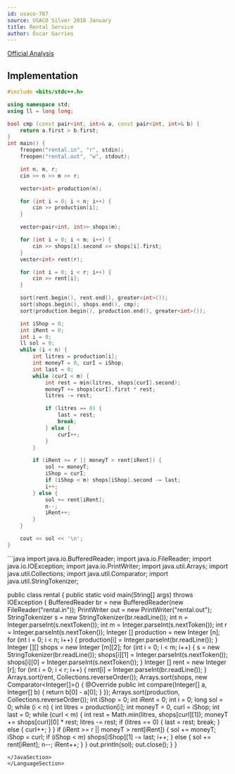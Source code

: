 ```yaml
---
id: usaco-787
source: USACO Silver 2018 January
title: Rental Service
author: Óscar Garries
---
```


[Official Analysis](http://www.usaco.org/current/data/sol_rental_silver_jan18.html)

<LanguageSection>
<CPPSection>

## Implementation
```cpp
#include <bits/stdc++.h>

using namespace std;
using ll = long long;

bool cmp (const pair<int, int>& a, const pair<int, int>& b) {
	return a.first > b.first;
}
int main() {
	freopen("rental.in", "r", stdin);
	freopen("rental.out", "w", stdout);

	int n, m, r;
	cin >> n >> m >> r;

	vector<int> production(n);

	for (int i = 0; i < n; i++) {
		cin >> production[i];
	}

	vector<pair<int, int>> shops(m);

	for (int i = 0; i < m; i++) {
		cin >> shops[i].second >> shops[i].first;
	}
	vector<int> rent(r);

	for (int i = 0; i < r; i++) {
		cin >> rent[i];
	}

	sort(rent.begin(), rent.end(), greater<int>());
	sort(shops.begin(), shops.end(), cmp);
	sort(production.begin(), production.end(), greater<int>());

	int iShop = 0;
	int iRent = 0;
	int i = 0;
	ll sol = 0;
	while (i < n) {
		int litres = production[i];
		int moneyT = 0, curI = iShop;
		int last = 0;
		while (curI < m) {
			int rest = min(litres, shops[curI].second);
			moneyT += shops[curI].first * rest;
			litres -= rest;

			if (litres == 0) {
				last = rest;
				break;
			} else {
				curI++;
			}
		}

		if (iRent >= r || moneyT > rent[iRent]) {
			sol += moneyT;
			iShop = curI;
			if (iShop < m) shops[iShop].second -= last;
			i++;
		} else {
			sol += rent[iRent];
			n--;
			iRent++;
		}
	}

	cout << sol << '\n';
}
```

</CPPSection>
<JavaSection>
```java
import java.io.BufferedReader;
import java.io.FileReader;
import java.io.IOException;
import java.io.PrintWriter;
import java.util.Arrays;
import java.util.Collections;
import java.util.Comparator;
import java.util.StringTokenizer;

public class rental {
    public static void main(String[] args) throws IOException {
        BufferedReader br = new BufferedReader(new FileReader("rental.in"));
        PrintWriter out = new PrintWriter("rental.out");
        StringTokenizer s = new StringTokenizer(br.readLine());
        int n = Integer.parseInt(s.nextToken());
        int m = Integer.parseInt(s.nextToken());
        int r = Integer.parseInt(s.nextToken());
        Integer [] production = new Integer [n];
        for (int i = 0; i < n; i++) {
            production[i] = Integer.parseInt(br.readLine());
        }
        Integer [][] shops = new Integer [m][2];
        for (int i = 0; i < m; i++) {
            s = new StringTokenizer(br.readLine());
            shops[i][1] = Integer.parseInt(s.nextToken());
            shops[i][0] = Integer.parseInt(s.nextToken());
        }
        Integer [] rent = new Integer [r];
        for (int i = 0; i < r; i++) {
            rent[i] = Integer.parseInt(br.readLine());
        }
        Arrays.sort(rent, Collections.reverseOrder());
        Arrays.sort(shops, new Comparator<Integer[]>() {
            @Override
            public int compare(Integer[] a, Integer[] b) {
                return b[0] - a[0];
            }
        });
        Arrays.sort(production, Collections.reverseOrder());
        int iShop = 0;
        int iRent = 0;
        int i = 0;
        long sol = 0;
        while (i < n) {
            int litres = production[i];
            int moneyT = 0, curI = iShop;
            int last = 0;
            while (curI < m) {
                int rest = Math.min(litres, shops[curI][1]);
                moneyT += shops[curI][0] * rest;
                litres -= rest;
                if (litres == 0) {
                    last = rest;
                    break;
                } else {
                    curI++;
                }
            }
            if (iRent >= r || moneyT > rent[iRent]) {
                sol += moneyT;
                iShop = curI;
                if (iShop < m) shops[iShop][1] -= last;
                i++;
            } else {
                sol += rent[iRent];
                n--;
                iRent++;
            }
        }
        out.println(sol);
        out.close();
    }
}
```
</JavaSection>
</LanguageSection>
